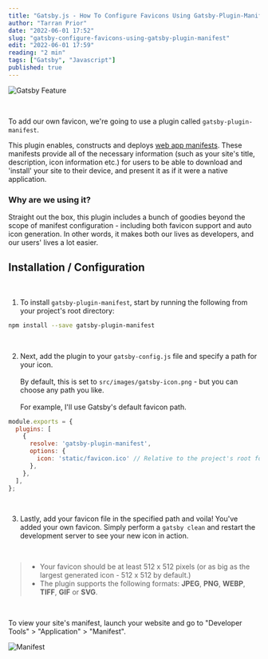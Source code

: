 ```yaml
---
title: "Gatsby.js - How To Configure Favicons Using Gatsby-Plugin-Manifest"
author: "Tarran Prior"
date: "2022-06-01 17:52"
slug: "gatsby-configure-favicons-using-gatsby-plugin-manifest"
edit: "2022-06-01 17:59"
reading: "2 min"
tags: ["Gatsby", "Javascript"]
published: true
---
```


![Gatsby Feature](./gatsby-feature.png)

<br />

To add our own favicon, we're going to use a plugin called `gatsby-plugin-manifest`.

This plugin enables, constructs and deploys [web app manifests](https://developer.mozilla.org/en-US/docs/Web/Manifest). These manifests provide all of the necessary information (such as your site's title, description, icon information etc.) for users to be able to download and 'install' your site to their device, and present it as if it were a native application.

### Why are we using it?

Straight out the box, this plugin includes a bunch of goodies beyond the scope of manifest configuration - including both favicon support and auto icon generation. In other words, it makes both our lives as developers, and our users' lives a lot easier.

## Installation / Configuration

<br />

1. To install `gatsby-plugin-manifest`, start by running the following from your project's root directory:
```bash
npm install --save gatsby-plugin-manifest
```

<br />

2. Next, add the plugin to your `gatsby-config.js` file and specify a path for your icon.<br /><br />By default, this is set to `src/images/gatsby-icon.png` - but you can choose any path you like.<br/><br/>
For example, I'll use Gatsby's default favicon path.
```javascript
module.exports = {
  plugins: [
    {
      resolve: 'gatsby-plugin-manifest',
      options: {
        icon: 'static/favicon.ico' // Relative to the project's root folder
      },
    },
  ],
};
```

<br />

3. Lastly, add your favicon file in the specified path and voila! You've added your own favicon. Simply perform a `gatsby clean` and restart the development server to see your new icon in action.

<br />

> - Your favicon should be at least 512 x 512 pixels (or as big as the largest generated icon - 512 x 512 by default.)
> - The plugin supports the following formats: **JPEG**, **PNG**, **WEBP**, **TIFF**, **GIF** or **SVG**.

<br />

To view your site's manifest, launch your website and go to "Developer Tools" > "Application" > "Manifest".

![Manifest](./application-manifest.png)
